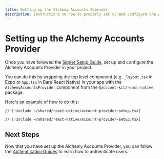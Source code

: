 ```yaml
---
title: Setting up the Alchemy Accounts Provider
description: Instructions on how to properly set up and configure the Alchemy Accounts Provider for your React Native application.
---
```



# Setting up the Alchemy Accounts Provider

<Snippet />

Once you have followed the [Signer Setup Guide](/react-native/signer/setup-guide), set up and configure the Alchemy Accounts Provider in your project.

You can do this by wrapping the top level component (e.g. `_layout.tsx` in Expo or `App.tsx` in Bare React Native) in your app with the `AlchemyAccountsProvider` component from the `@account-kit/react-native` package.

Here's an example of how to do this:

<CodeBlocks>

```tsx [_layout.tsx (Expo)] twoslash
// [!include ~/shared/react-native/account-provider-setup.tsx]
```

```tsx [App.tsx (Bare React Native)] twoslash
// [!include ~/shared/react-native/account-provider-setup.tsx]
```

</CodeBlocks>

## Next Steps

Now that you have set up the Alchemy Accounts Provider, you can follow the [Authentication Guides](/react-native/signer/authenticating-users/authenticating-with-otp) to learn how to authenticate users.
